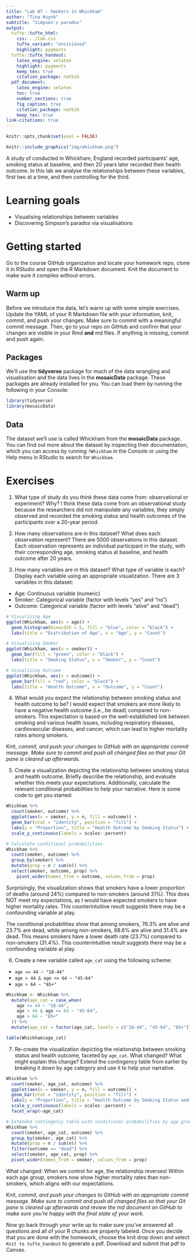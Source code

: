 ```yaml
---
title: "Lab 07 - Smokers in Whickham"
author: "Tina Huynh"
subtitle: "Simpson's paradox"
output: 
  tufte::tufte_html:
    css: ../lab.css
    tufte_variant: "envisioned"
    highlight: pygments
  tufte::tufte_handout:
    latex_engine: xelatex
    highlight: pygments
    keep_tex: true
    citation_package: natbib
  pdf_document:
    latex_engine: xelatex
    toc: true
    number_sections: true
    fig_caption: true
    citation_package: natbib
    keep_tex: true
link-citations: true
---
```


```r
knitr::opts_chunk$set(eval = FALSE)
```

```r
knitr::include_graphics("img/whickham.png")
```

A study of conducted in Whickham, England recorded participants' age, smoking status at baseline, and then 20 years later recorded their health outcome.
In this lab we analyse the relationships between these variables, first two at a time, and then controlling for the third.

# Learning goals

-   Visualising relationships between variables
-   Discovering Simpson's paradox via visualisations

# Getting started

Go to the course GitHub organization and locate your homework repo, clone it in RStudio and open the R Markdown document.
Knit the document to make sure it compiles without errors.

## Warm up

Before we introduce the data, let's warm up with some simple exercises.
Update the YAML of your R Markdown file with your information, knit, commit, and push your changes.
Make sure to commit with a meaningful commit message.
Then, go to your repo on GitHub and confirm that your changes are visible in your Rmd **and** md files.
If anything is missing, commit and push again.

## Packages

We'll use the **tidyverse** package for much of the data wrangling and visualisation and the data lives in the **mosaicData** package.
These packages are already installed for you.
You can load them by running the following in your Console:

```r
library(tidyverse)
library(mosaicData)
```

## Data

The dataset we'll use is called Whickham from the **mosaicData** package.
You can find out more about the dataset by inspecting their documentation, which you can access by running `?Whickham` in the Console or using the Help menu in RStudio to search for `Whickham`.

# Exercises

1.  What type of study do you think these data come from: observational or experiment?
    Why?
I think these data come from an observational study because the researchers did not manipulate any variables, they simply observed and recorded the smoking status and health outcomes of the participants over a 20-year period.

2.  How many observations are in this dataset?
    What does each observation represent?
There are 5000 observations in this dataset. Each observation represents an individual participant in the study, with their corresponding age, smoking status at baseline, and health outcome after 20 years. 

3.  How many variables are in this dataset?
    What type of variable is each?
    Display each variable using an appropriate visualization.
There are 3 variables in this dataset:
- Age: Continuous variable (numeric)
- Smoker: Categorical variable (factor with levels "yes" and "no")
- Outcome: Categorical variable (factor with levels "alive" and "dead")
```r
# Visualizing Age
ggplot(Whickham, aes(x = age)) +
  geom_histogram(binwidth = 5, fill = "blue", color = "black") +
  labs(title = "Distribution of Age", x = "Age", y = "Count")
```
```r
# Visualizing Smoker
ggplot(Whickham, aes(x = smoker)) +
  geom_bar(fill = "green", color = "black") +
  labs(title = "Smoking Status", x = "Smoker", y = "Count")
```
```r
# Visualizing Outcome
ggplot(Whickham, aes(x = outcome)) +
  geom_bar(fill = "red", color = "black") +
  labs(title = "Health Outcome", x = "Outcome", y = "Count")
```

4.  What would you expect the relationship between smoking status and health outcome to be?
I would expect that smokers are more likely to have a negative health outcome (i.e., be dead) compared to non-smokers. This expectation is based on the well-established link between smoking and various health issues, including respiratory diseases, cardiovascular diseases, and cancer, which can lead to higher mortality rates among smokers.

Knit, *commit, and push your changes to GitHub with an appropriate commit message. Make sure to commit and push all changed files so that your Git pane is cleared up afterwards.*

5.  Create a visualization depicting the relationship between smoking status and health outcome. Briefly describe the relationship, and evaluate whether this meets your expectations. Additionally, calculate the relevant conditional probabilities to help your narrative. Here is some code to get you started:

```r
Whickham %>%
  count(smoker, outcome) %>%
  ggplot(aes(x = smoker, y = n, fill = outcome)) +
  geom_bar(stat = "identity", position = "fill") +
  labs(y = "Proportion", title = "Health Outcome by Smoking Status") +
  scale_y_continuous(labels = scales::percent)
```

```r
# Calculate conditional probabilities
Whickham %>%
  count(smoker, outcome) %>%
  group_by(smoker) %>%
  mutate(prop = n / sum(n)) %>%
  select(smoker, outcome, prop) %>%
    pivot_wider(names_from = outcome, values_from = prop)
```

Surprisingly, the visualization shows that smokers have a lower proportion of deaths (around 24%) compared to non-smokers (around 31%). This does NOT meet my expectations, as I would have expected smokers to have higher mortality rates. This counterintuitive result suggests there may be a confounding variable at play.

The conditional probabilities show that among smokers, 76.3% are alive and 23.7% are dead, while among non-smokers, 68.6% are alive and 31.4% are dead. This means smokers have a lower death rate (23.7%) compared to non-smokers (31.4%). This counterintuitive result suggests there may be a confounding variable at play.

6.  Create a new variable called `age_cat` using the following scheme:

-   `age <= 44 ~ "18-44"`
-   `age > 44 & age <= 64 ~ "45-64"`
-   `age > 64 ~ "65+"`

```r
Whickham <- Whickham %>%
  mutate(age_cat = case_when(
    age <= 44 ~ "18-44",
    age > 44 & age <= 64 ~ "45-64",
    age > 64 ~ "65+"
  )) %>%
  mutate(age_cat = factor(age_cat, levels = c("18-44", "45-64", "65+")))

table(Whickham$age_cat)
```

7.  Re-create the visualization depicting the relationship between smoking status and health outcome, faceted by `age_cat`. What changed? What might explain this change? Extend the contingency table from earlier by breaking it down by age category and use it to help your narrative.

```r
Whickham %>%
  count(smoker, age_cat, outcome) %>%
  ggplot(aes(x = smoker, y = n, fill = outcome)) +
  geom_bar(stat = "identity", position = "fill") +
  labs(y = "Proportion", title = "Health Outcome by Smoking Status and Age Category") +
  scale_y_continuous(labels = scales::percent) +
  facet_wrap(~age_cat)
```

```r
# Extended contingency table with conditional probabilities by age group
Whickham %>%
  count(smoker, age_cat, outcome) %>%
  group_by(smoker, age_cat) %>%
  mutate(prop = n / sum(n)) %>%
  filter(outcome == "dead") %>%
  select(smoker, age_cat, prop) %>%
  pivot_wider(names_from = smoker, values_from = prop)
```

What changed: When we control for age, the relationship reverses! Within each age group, smokers now show higher mortality rates than non-smokers, which aligns with our expectations.

Knit, *commit, and push your changes to GitHub with an appropriate commit message. Make sure to commit and push all changed files so that your Git pane is cleared up afterwards and review the md document on GitHub to make sure you're happy with the final state of your work.*

Now go back through your write up to make sure you've answered all questions and all of your R chunks are properly labeled. Once you decide that you are done with the homework, choose the knit drop down and select `Knit to tufte_handout` to generate a pdf. Download and submit that pdf to Canvas. 
